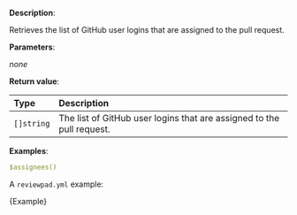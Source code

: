 
**Description**:

Retrieves the list of GitHub user logins that are assigned to the pull request.

**Parameters**:

_none_

**Return value**:

| Type       | Description                                                           |
| :--------- | :-------------------------------------------------------------------- |
| `[]string` | The list of GitHub user logins that are assigned to the pull request. |

**Examples**:

```yml
$assignees()
```

A `reviewpad.yml` example:

<CodeBlock language="yml">{Example}</CodeBlock>
